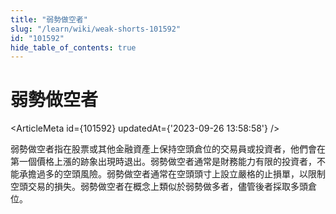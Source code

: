 ```yaml
---
title: "弱勢做空者"
slug: "/learn/wiki/weak-shorts-101592"
id: "101592"
hide_table_of_contents: true
---
```



# 弱勢做空者

<ArticleMeta id={101592} updatedAt={'2023-09-26 13:58:58'} />
<div className='border-solid border-b border-t-0 my-4 border-[var(--ifm-color-gray-300)]' />

弱勢做空者指在股票或其他金融資產上保持空頭倉位的交易員或投資者，他們會在第一個價格上漲的跡象出現時退出。弱勢做空者通常是財務能力有限的投資者，不能承擔過多的空頭風險。弱勢做空者通常在空頭頭寸上設立嚴格的止損單，以限制空頭交易的損失。弱勢做空者在概念上類似於弱勢做多者，儘管後者採取多頭倉位。
